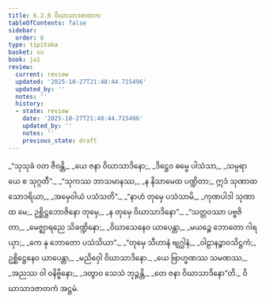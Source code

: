 ```yaml
---
title: 6.2.8 ဝိဃာသာဒဇာတက
tableOfContents: false
sidebar:
  order: 8
type: tipitaka
basket: su
book: ja1
review:
  current: review
  updated: '2025-10-27T21:48:44.715496'
  updated_by: ''
  notes: ''
  history:
  - state: review
    date: '2025-10-27T21:48:44.715496'
    updated_by: ''
    notes: ''
    previous_state: draft
---
```



<ReviewStatus review={frontmatter.review} showDetails={true} />

<HypothesisAnnotation frontmatter={frontmatter} />

<DynamicBreadcrumb />

<Division number="123" book="ja1" e="ch" v="22" p="152">

<Paragraph number="1459" type="verses" book="ja1">
_“သုသုခံ ဝတ ဇီဝန္တိ,_  
_ယေ ဇနာ ဝိဃာသာဒိနော;_  
_ဒိဋ္ဌေဝ ဓမ္မေ ပါသံသာ,_  
_သမ္ပရာယေ စ သုဂ္ဂတီ”._  

</Paragraph>

</Division>
<Division number="124" book="ja1" e="ch" v="22" p="152">

<Paragraph number="1460" type="verses" book="ja1">
_“သုကဿ ဘာသမာနဿ,_  
_န နိသာမေထ ပဏ္ဍိတာ;_  
ဣဒံ သုဏာထ သောဒရိယာ,_  
_အမှေဝါယံ ပသံသတိ”._  

</Paragraph>

</Division>
<Division number="125" book="ja1" e="ch" v="22" p="152">

<Paragraph number="1461" type="verses" book="ja1">
_“နာဟံ တုမှေ ပသံသာမိ,_  
_ကုဏပါဒါ သုဏာထ မေ;_  
ဥစ္ဆိဋ္ဌဘောဇိနော တုမှေ,_  
_န တုမှေ ဝိဃာသာဒိနော”._  

</Paragraph>

</Division>
<Division number="126" book="ja1" e="ch" v="22" p="153">

<Paragraph number="1462" type="verses" book="ja1">
_“သတ္တဝဿာ ပဗ္ဗဇိတာ,_  
_မေဇ္ဈာရညေ သိခဏ္ဍိနော;_  
_ဝိဃာသေနေဝ ယာပေန္တာ,_  
_မယဉ္စေ ဘောတော ဂါရယှာ;_  
_ကေ နု ဘောတော ပသံသိယာ”._  

</Paragraph>

</Division>
<Division number="127" book="ja1" e="ch" v="22" p="153">

<Paragraph number="1463" type="verses" book="ja1">
_“တုမှေ သီဟာနံ ဗျဂ္ဃါနံ,_  
_ဝါဠာနဉ္စာဝသိဋ္ဌကံ;_  
ဥစ္ဆိဋ္ဌေနေဝ ယာပေန္တာ,_  
_မညိဝှေါ ဝိဃာသာဒိနော._  

</Paragraph>

</Division>
<Division number="128" book="ja1" e="ch" v="22" p="153">

<Paragraph number="1464" type="verses" book="ja1">
_ယေ ဗြာဟ္မဏဿ သမဏဿ,_  
_အညဿ ဝါ ဝနိဗ္ဗိနော;_  
_ဒတွာဝ သေသံ ဘုဉ္ဇန္တိ,_  
_တေ ဇနာ ဝိဃာသာဒိနော”တိ._  


</Paragraph>
</Division>

<Paragraph number="1465" type="center" book="ja1">
ဝိဃာသာဒဇာတကံ အဋ္ဌမံ.
</Paragraph>